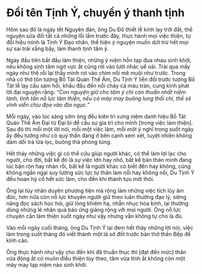 # Đổi tên Tịnh Ý, chuyển ý thanh tịnh {- #chuyen-y-thanh-tinh}

Hôm sau đó là ngày tết Nguyên
đán, ông Du Đô thiết lễ kính lạy
trời đất, thề nguyện sửa đổi tất cả những lỗi
lầm trước đây, thực hành mọi việc thiện, tự
đổi hiệu mình là Tịnh Ý Đạo nhân, thể hiện ý
nguyện muốn dứt trừ hết mọi sự sai trái xằng
bậy, làm thanh tịnh tâm ý.

Ngày đầu tiên bắt đầu làm thiện, những ý
niệm hỗn tạp đua nhau sinh khởi, nếu không
sinh tâm ngờ vực ắt cũng rơi vào lười nhác uể
oải. Trải qua mấy ngày như thế rồi lại thấy
mình rơi vào chìm nổi mê muội như trước.
Trong nhà có thờ tôn tượng Bồ Tát Quán Thế
Âm, Du Tịnh Ý liền đối trước tượng Bồ Tát
lễ lạy cầu sám hối, khấu đầu đến nỗi chảy
cả máu trán, cung kính phát lời đại nguyện
rằng: _“Con nguyện giữ cho tâm ý chỉ còn
thuần nhất niệm lành, tinh tấn nỗ lực làm
thiện, nếu có mảy may buông lung thối chí,
thề sẽ vĩnh viễn chịu đọa vào địa ngục.”_

Mỗi ngày, vào lúc sáng sớm ông đều kiên
trì xưng niệm danh hiệu Bồ Tát Quán Thế
Âm Đại từ Đại bi để cầu sự gia trì cho mình
[trong việc làm thiện]. Sau đó thì mỗi một lời
nói, mỗi một việc làm, mỗi một ý nghĩ trong
suốt ngày ấy đều tưởng như có quỷ thần đang
ở bên cạnh xem xét, tuyệt nhiên không dám
dối trá lừa lọc, buông thả phóng túng.

Hết thảy những việc gì có thể cứu giúp
người khác, có thể làm lợi lạc cho người, cho
đời, bất kể đó là sự việc lớn hay nhỏ, bất kể
bản thân mình đang lúc bận rộn hay nhàn rỗi,
bất kể là người khác có biết đến hay không,
cũng không ngần ngại suy lường sức lực tự
thân làm nổi hay không nổi, Du Tịnh Ý đều
hoan hỷ cố hết sức làm, cho đến khi thành
tựu mới thôi.

Ông lại tùy nhân duyên phương tiện mà
rộng làm những việc tích lũy âm đức, hơn
nữa còn nỗ lực khuyên người giữ theo luân
thường đạo lý, siêng năng đọc sách học hỏi,
giữ lòng khiêm hạ, nhẫn nhục hòa kính, lại
thường dùng những lẽ nhân quả báo ứng
giảng rộng với mọi người. Ông nỗ lực chuyên
cần làm thiện suốt ngày như vậy nhưng vẫn
không tự cho là đủ.

Vào mỗi ngày cuối tháng, ông Du Tịnh Ý
lại đem hết thảy những lời nói, việc làm trong
suốt tháng đó viết thành một lá sớ đốt trước
bàn thờ thần Bếp để kính cáo.

Ông thực hành như vậy cho đến khi đã
thuần thục thì [đạt đến mức] thân vừa động
ắt có muôn điều thiện tùy theo, tâm vừa tĩnh
ắt không còn một mảy may tạp niệm nào sinh
khởi.

